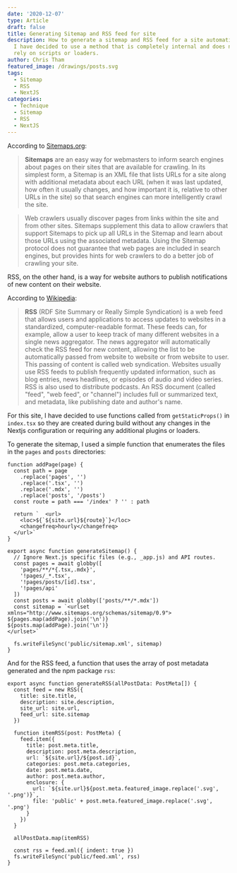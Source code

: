 ```yaml
---
date: '2020-12-07'
type: Article
draft: false
title: Generating Sitemap and RSS feed for site
description: How to generate a sitemap and RSS feed for a site automatically.
  I have decided to use a method that is completely internal and does not
  rely on scripts or loaders.
author: Chris Tham
featured_image: /drawings/posts.svg
tags:
  - Sitemap
  - RSS
  - NextJS
categories:
  - Technique
  - Sitemap
  - RSS
  - NextJS
---
```


According to [Sitemaps.org]():

> **Sitemaps** are an easy way for webmasters to inform search engines about pages
> on their sites that are available for crawling. In its simplest form, a
> Sitemap is an XML file that lists URLs for a site along with additional
> metadata about each URL (when it was last updated, how often it usually
> changes, and how important it is, relative to other URLs in the site) so
> that search engines can more intelligently crawl the site.

> Web crawlers usually discover pages from links within the site and from
> other sites. Sitemaps supplement this data to allow crawlers that support
> Sitemaps to pick up all URLs in the Sitemap and learn about those URLs using
> the associated metadata. Using the Sitemap protocol does not guarantee that
> web pages are included in search engines, but provides hints for web crawlers
> to do a better job of crawling your site.

RSS, on the other hand, is a way for website authors to publish notifications
of new content on their website.

According to [Wikipedia](https://en.wikipedia.org/wiki/RSS):

> **RSS** (RDF Site Summary or Really Simple Syndication) is a web feed that
> allows users and applications to access updates to websites in a standardized,
> computer-readable format. These feeds can, for example, allow a user to keep
> track of many different websites in a single news aggregator. The news
> aggregator will automatically check the RSS feed for new content, allowing
> the list to be automatically passed from website to website or from website
> to user. This passing of content is called web syndication. Websites usually
> use RSS feeds to publish frequently updated information, such as blog
> entries, news headlines, or episodes of audio and video series. RSS is also
> used to distribute podcasts. An RSS document (called "feed", "web feed",
> or "channel") includes full or summarized text, and metadata, like
> publishing date and author's name.

For this site, I have decided to use functions called from `getStaticProps()`
in `index.tsx` so they are
created during build without any changes in the Nextjs configuration or
requiring any additional plugins or loaders.

To generate the sitemap, I used a simple function that enumerates the files in
the `pages` and `posts` directories:

```tsx
function addPage(page) {
  const path = page
    .replace('pages', '')
    .replace('.tsx', '')
    .replace('.mdx', '')
    .replace('posts', '/posts')
  const route = path === '/index' ? '' : path

  return `  <url>
    <loc>${`${site.url}${route}`}</loc>
    <changefreq>hourly</changefreq>
  </url>`
}

export async function generateSitemap() {
  // Ignore Next.js specific files (e.g., _app.js) and API routes.
  const pages = await globby([
    'pages/**/*{.tsx,.mdx}',
    '!pages/_*.tsx',
    '!pages/posts/[id].tsx',
    '!pages/api'
  ])
  const posts = await globby(['posts/**/*.mdx'])
  const sitemap = `<urlset xmlns="http://www.sitemaps.org/schemas/sitemap/0.9">
${pages.map(addPage).join('\n')}
${posts.map(addPage).join('\n')}
</urlset>`

  fs.writeFileSync('public/sitemap.xml', sitemap)
}
```

And for the RSS feed, a function that uses the array of post metadata
generated and the npm package `rss`:

```tsx
export async function generateRSS(allPostData: PostMeta[]) {
  const feed = new RSS({
    title: site.title,
    description: site.description,
    site_url: site.url,
    feed_url: site.sitemap
  })

  function itemRSS(post: PostMeta) {
    feed.item({
      title: post.meta.title,
      description: post.meta.description,
      url: `${site.url}/${post.id}`,
      categories: post.meta.categories,
      date: post.meta.date,
      author: post.meta.author,
      enclosure: {
        url: `${site.url}${post.meta.featured_image.replace('.svg', '.png')}`,
        file: 'public' + post.meta.featured_image.replace('.svg', '.png')
      }
    })
  }

  allPostData.map(itemRSS)

  const rss = feed.xml({ indent: true })
  fs.writeFileSync('public/feed.xml', rss)
}
```
